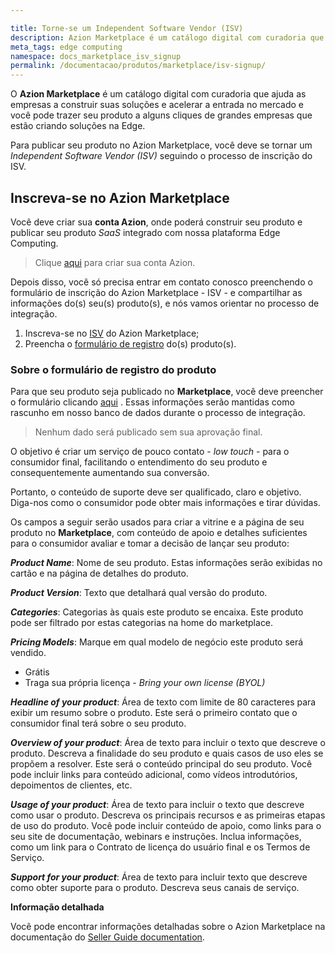 ```yaml
---

title: Torne-se um Independent Software Vendor (ISV)
description: Azion Marketplace é um catálogo digital com curadoria que ajuda as empresas a construir suas soluções e acelerar a entrada no mercado e você pode trazer seu produto a alguns cliques de grandes empresas que estão criando soluções na Edge.
meta_tags: edge computing
namespace: docs_marketplace_isv_signup
permalink: /documentacao/produtos/marketplace/isv-signup/
---
```


O **Azion Marketplace** é um catálogo digital com curadoria que ajuda as empresas a construir suas soluções e acelerar a entrada no mercado e você pode trazer seu produto a alguns cliques de grandes empresas que estão criando soluções na Edge.

Para publicar seu produto no Azion Marketplace, você deve se tornar um *Independent Software Vendor (ISV)* seguindo o processo de inscrição do ISV.

## Inscreva-se no Azion Marketplace 

Você deve criar sua **conta Azion**, onde poderá construir seu produto e publicar seu produto *SaaS* integrado com nossa plataforma Edge Computing.

> Clique [aqui](https://manager.azion.com/signup/) para criar sua conta Azion. 

Depois disso, você só precisa entrar em contato conosco preenchendo o formulário de inscrição do Azion Marketplace - ISV -  e compartilhar as informações do(s) seu(s) produto(s), e nós vamos orientar no processo de integração.

1. Inscreva-se no [ISV](https://forms.gle/98E1AhsQAEoWBKSq9) do Azion Marketplace;
2. Preencha o [formulário de registro](https://forms.gle/MfJQXFaAbHyFERSq8) do(s) produto(s).

### Sobre o formulário de registro do produto

Para que seu produto seja publicado no **Marketplace**, você deve preencher o formulário clicando [aqui](https://forms.gle/MfJQXFaAbHyFERSq8) . Essas informações serão mantidas como rascunho em nosso banco de dados durante o processo de integração. 

> Nenhum dado será publicado sem sua aprovação final.

O objetivo é criar um serviço de pouco contato - *low touch* - para o consumidor final, facilitando o entendimento do seu produto e consequentemente aumentando sua conversão.

Portanto, o conteúdo de suporte deve ser qualificado, claro e objetivo. Diga-nos como o consumidor pode obter mais informações e tirar dúvidas.

Os campos a seguir serão usados para criar a vitrine e a página de seu produto no **Marketplace**, com conteúdo de apoio e detalhes suficientes para o consumidor avaliar e tomar a decisão de lançar seu produto:

_**Product Name**_: Nome de seu produto. Estas informações serão exibidas no cartão e na página de detalhes do produto.

_**Product Version**_: Texto que detalhará qual versão do produto.

_**Categories**_: Categorias às quais este produto se encaixa. Este produto pode ser filtrado por estas categorias na home do marketplace.

_**Pricing Models**_: Marque em qual modelo de negócio este produto será vendido.

- Grátis
- Traga sua própria licença - *Bring your own license (BYOL)*

_**Headline of your product**_: Área de texto com limite de 80 caracteres para exibir um resumo sobre o produto. Este será o primeiro contato que o consumidor final terá sobre o seu produto.

_**Overview of your product**_: Área de texto para incluir o texto que descreve o produto. Descreva a finalidade do seu produto e quais casos de uso eles se propõem a resolver. Este será o conteúdo principal do seu produto. Você pode incluir links para conteúdo adicional, como vídeos introdutórios, depoimentos de clientes, etc.

_**Usage of your product**_: Área de texto para incluir o texto que descreve como usar o produto. Descreva os principais recursos e as primeiras etapas de uso do produto. Você pode incluir conteúdo de apoio, como links para o seu site de documentação, webinars e instruções. Inclua informações, como um link para o Contrato de licença do usuário final e os Termos de Serviço.

_**Support for your product**_: Área de texto para incluir texto que descreve como obter suporte para o produto. Descreva seus canais de serviço.

**Informação detalhada**

Você pode encontrar informações detalhadas sobre o Azion Marketplace na documentação do  [Seller Guide documentation](https://www.azion.com/pt-br/documentacao/produtos/marketplace/marketplace-seller-guide/).


